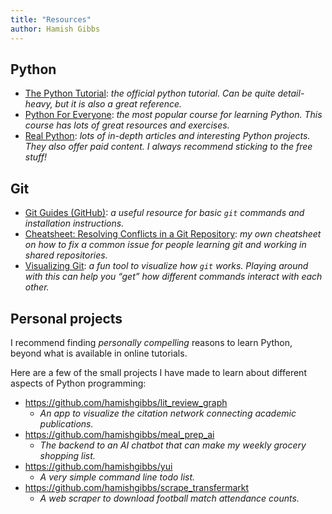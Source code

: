 ```yaml
---
title: "Resources"
author: Hamish Gibbs
---
```


## Python

* [The Python Tutorial](https://docs.python.org/3/tutorial/index.html): *the official python tutorial. Can be quite detail-heavy, but it is also a great reference.*
* [Python For Everyone](https://www.py4e.com/): *the most popular course for learning Python. This course has lots of great resources and exercises.*
* [Real Python](https://realpython.com/): *lots of in-depth articles and interesting Python projects. They also offer paid content. I always recommend sticking to the free stuff!*

## Git

* [Git Guides (GitHub)](https://github.com/git-guides): *a useful resource for basic `git` commands and installation instructions.*
* [Cheatsheet: Resolving Conflicts in a Git Repository](https://hamishgibbs.net/pages/cheatsheet-resolving-conflicts-in-a-git-repository/): *my own cheatsheet on how to fix a common issue for people learning git and working in shared repositories.*
* [Visualizing Git](https://git-school.github.io/visualizing-git/): *a fun tool to visualize how `git` works. Playing around with this can help you "get" how different commands interact with each other.*

## Personal projects

I recommend finding *personally compelling* reasons to learn Python, beyond what is available in online tutorials.  

Here are a few of the small projects I have made to learn about different aspects of Python programming:

* [https://github.com/hamishgibbs/lit_review_graph](https://github.com/hamishgibbs/lit_review_graph)
    * *An app to visualize the citation network connecting academic publications.*
* [https://github.com/hamishgibbs/meal_prep_ai](https://github.com/hamishgibbs/meal_prep_ai)
    * *The backend to an AI chatbot that can make my weekly grocery shopping list.*
* [https://github.com/hamishgibbs/yui](https://github.com/hamishgibbs/yui)
    * *A very simple command line todo list.*
* [https://github.com/hamishgibbs/scrape_transfermarkt](https://github.com/hamishgibbs/scrape_transfermarkt)
    * *A web scraper to download football match attendance counts.*
